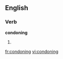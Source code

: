 
==English==

===Verb===
'''condoning'''

# {{present participle of|[[condone]]}}

[[fr:condoning]]
[[vi:condoning]]